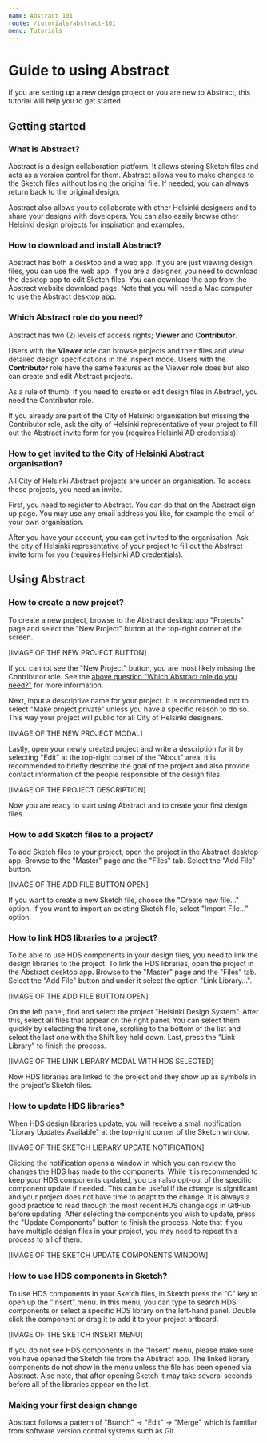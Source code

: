 ```yaml
---
name: Abstract 101
route: /tutorials/abstract-101
menu: Tutorials
---
```



# Guide to using Abstract

<LargeParagraph>
    If you are setting up a new design project or you are new to Abstract, this tutorial will help you to get started.
</LargeParagraph>

## Getting started

### What is Abstract?
Abstract is a design collaboration platform. It allows storing Sketch files and acts as a version control for them. Abstract allows you to make changes to the Sketch files without losing the original file. If needed, you can always return back to the original design.

Abstract also allows you to collaborate with other Helsinki designers and to share your designs with developers. You can also easily browse other Helsinki design projects for inspiration and examples.

### How to download and install Abstract?
<p>Abstract has both a desktop and a web app. If you are just viewing design files, you can use the web app. If you are a designer, you need to download the desktop app to edit Sketch files. You can download the app from the <Link href="https://app.abstract.com/download" external>Abstract website download page</Link>. Note that you will need a Mac computer to use the Abstract desktop app.</p>

### Which Abstract role do you need?
Abstract has two (2) levels of access rights; **Viewer** and **Contributor**. 

Users with the **Viewer** role can browse projects and their files and view detailed design specifications in the Inspect mode. Users with the **Contributor** role have the same features as the Viewer role does but also can create and edit Abstract projects. 

As a rule of thumb, if you need to create or edit design files in Abstract, you need the Contributor role.

<p>If you already are part of the City of Helsinki organisation but missing the Contributor role, ask the city of Helsinki representative of your project to fill out the <Link href="https://forms.office.com/r/ebx0YFYspB" external>Abstract invite form</Link> for you (requires Helsinki AD credentials).</p>

### How to get invited to the City of Helsinki Abstract organisation?
All City of Helsinki Abstract projects are under an organisation. To access these projects, you need an invite.

<p>First, you need to register to Abstract. You can do that on the <Link href="https://app.abstract.com/signup" external>Abstract sign up page</Link>. You may use any email address you like, for example the email of your own organisation.</p>

<p>After you have your account, you can get invited to the organisation. Ask the city of Helsinki representative of your project to fill out the <Link href="https://forms.office.com/r/ebx0YFYspB" external>Abstract invite form</Link> for you (requires Helsinki AD credentials).</p>

## Using Abstract

### How to create a new project?
To create a new project, browse to the Abstract desktop app "Projects" page and select the "New Project" button at the top-right corner of the screen.

[IMAGE OF THE NEW PROJECT BUTTON]

If you cannot see the "New Project" button, you are most likely missing the Contributor role. See the [above question "Which Abstract role do you need?"](#which-abstract-role-do-you-need) for more information.

Next, input a descriptive name for your project. It is recommended not to select "Make project private" unless you have a specific reason to do so. This way your project will public for all City of Helsinki designers.

[IMAGE OF THE NEW PROJECT MODAL]

Lastly, open your newly created project and write a description for it by selecting "Edit" at the top-right corner of the "About" area. It is recommended to briefly describe the goal of the project and also provide contact information of the people responsible of the design files.

[IMAGE OF THE PROJECT DESCRIPTION]

Now you are ready to start using Abstract and to create your first design files.

### How to add Sketch files to a project?
To add Sketch files to your project, open the project in the Abstract desktop app. Browse to the "Master" page and the "Files" tab. Select the "Add File" button.

[IMAGE OF THE ADD FILE BUTTON OPEN]

If you want to create a new Sketch file, choose the "Create new file..." option. If you want to import an existing Sketch file, select "Import File..." option.

### How to link HDS libraries to a project?
To be able to use HDS components in your design files, you need to link the design libraries to the project. To link the HDS libraries, open the project in the Abstract desktop app. Browse to the "Master" page and the "Files" tab. Select the "Add File" button and under it select the option "Link Library...".

[IMAGE OF THE ADD FILE BUTTON OPEN]

On the left panel, find and select the project "Helsinki Design System". After this, select all files that appear on the right panel. You can select them quickly by selecting the first one, scrolling to the bottom of the list and select the last one with the Shift key held down. Last, press the "Link Library" to finish the process.

[IMAGE OF THE LINK LIBRARY MODAL WITH HDS SELECTED]

Now HDS libraries are linked to the project and they show up as symbols in the project's Sketch files.

### How to update HDS libraries?
When HDS design libraries update, you will receive a small notification "Library Updates Available" at the top-right corner of the Sketch window. 

[IMAGE OF THE SKETCH LIBRARY UPDATE NOTIFICATION]

<p>Clicking the notification opens a window in which you can review the changes the HDS has made to the components. While it is recommended to keep your HDS components updated, you can also opt-out of the specific component update if needed. This can be useful if the change is significant and your project does not have time to adapt to the change. It is always a good practice to read through the <Link href="https://github.com/City-of-Helsinki/helsinki-design-system/releases" external>most recent HDS changelogs in GitHub</Link> before updating. After selecting the components you wish to update, press the "Update Components" button to finish the process. Note that if you have multiple design files in your project, you may need to repeat this process to all of them.</p>

[IMAGE OF THE SKETCH UPDATE COMPONENTS WINDOW]

### How to use HDS components in Sketch?
To use HDS components in your Sketch files, in Sketch press the "C" key to open up the "Insert" menu. In this menu, you can type to search HDS components or select a specific HDS library on the left-hand panel. Double click the component or drag it to add it to your project artboard.

[IMAGE OF THE SKETCH INSERT MENU]

If you do not see HDS components in the "Insert" menu, please make sure you have opened the Sketch file from the Abstract app. The linked library components do not show in the menu unless the file has been opened via Abstract. Also note, that after opening Sketch it may take several seconds before all of the libraries appear on the list.

### Making your first design change
Abstract follows a pattern of "Branch" -> "Edit" -> "Merge" which is familiar from software version control systems such as Git.




